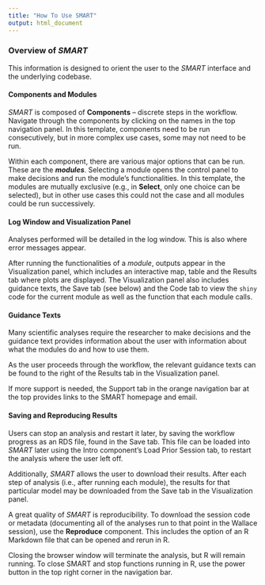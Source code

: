 ```yaml
---
title: "How To Use SMART"
output: html_document
---
```


### **Overview of** ***SMART***
This information is designed to orient the user to the *SMART* interface and the underlying codebase. 

#### **Components and Modules**
*SMART* is composed of **Components** – discrete steps in the workflow. Navigate through the components by clicking on the names in the top navigation panel. In this template, components need to be run consecutively, but in more complex use cases, some may not need to be run.
  
Within each component, there are various major options that can be run. These are the ***modules***. Selecting a module opens the control panel to make decisions and run the module’s functionalities. In this template, the modules are mutually exclusive (e.g., in **Select**, only one choice can be selected), but in other use cases this could not the case and all modules could be run successively. 
  
#### **Log Window and Visualization Panel**
Analyses performed will be detailed in the log window. This is also where error messages appear.

After running the functionalities of a *module*, outputs appear in the Visualization panel, which includes an interactive map, table and the Results tab where plots are displayed. The Visualization panel also includes guidance texts, the Save tab (see below) and the Code tab to view the `shiny` code for the current module as well as the function that each module calls.

#### **Guidance Texts**
Many scientific analyses require the researcher to make decisions and the guidance text provides information about the user with information about what the modules do and how to use them.

As the user proceeds through the workflow, the relevant guidance texts can be found to the right of the Results tab in the Visualization panel.

If more support is needed, the Support tab in the orange navigation bar at the top provides links to the SMART homepage and email.

#### **Saving and Reproducing Results**
Users can stop an analysis and restart it later, by saving the workflow progress as an RDS file, found in the Save tab. This file can be loaded into *SMART* later using the Intro component’s Load Prior Session tab, to restart the analysis where the user left off. 

Additionally, *SMART* allows the user to download their results. After each step of analysis (i.e., after running each module), the results for that particular model may be downloaded from the Save tab in the Visualization panel. 

A great quality of *SMART* is reproducibility. To download the session code or metadata (documenting all of the analyses run to that point in the Wallace session), use the **Reproduce** component. This includes the option of an R Markdown file that can be opened and rerun in R. 

Closing the browser window will terminate the analysis, but R will remain running. To close SMART and stop functions running in R, use the power button in the top right corner in the navigation bar.
  

